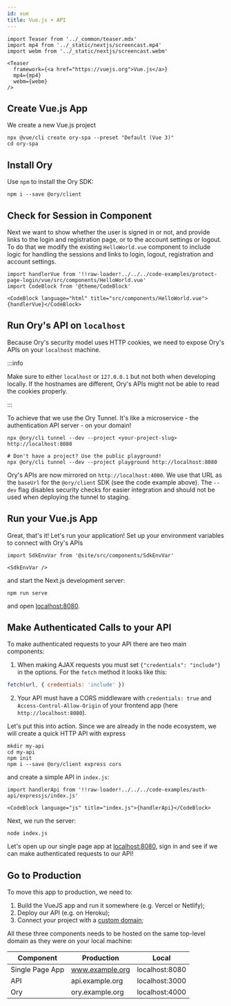 ```yaml
---
id: vue
title: Vue.js + API
---
```


```mdx-code-block
import Teaser from '../_common/teaser.mdx'
import mp4 from '../_static/nextjs/screencast.mp4'
import webm from '../_static/nextjs/screencast.webm'

<Teaser
  framework={<a href="https://vuejs.org">Vue.js</a>}
  mp4={mp4}
  webm={webm}
/>
```

## Create Vue.js App

We create a new Vue.js project

```shell-session
npx @vue/cli create ory-spa --preset "Default (Vue 3)"
cd ory-spa
```

## Install Ory

Use `npm` to install the Ory SDK:

```shell-session
npm i --save @ory/client
```

## Check for Session in Component

Next we want to show whether the user is signed in or not, and provide links to the login and registration page, or to the account
settings or logout. To do that we modify the existing `HelloWorld.vue` component to include logic for handling the sessions and
links to login, logout, registration and account settings.

```mdx-code-block
import handlerVue from '!!raw-loader!../../../code-examples/protect-page-login/vue/src/components/HelloWorld.vue'
import CodeBlock from '@theme/CodeBlock'

<CodeBlock language="html" title="src/components/HelloWorld.vue">{handlerVue}</CodeBlock>
```

## Run Ory's API on `localhost`

Because Ory's security model uses HTTP cookies, we need to expose Ory's APIs on your `localhost` machine.

:::info

Make sure to either `localhost` or `127.0.0.1` but not both when developing locally. If the hostnames are different, Ory's APIs
might not be able to read the cookies properly.

:::

To achieve that we use the Ory Tunnel. It's like a microservice - the authentication API server - on your domain!

```shell-session
npx @ory/cli tunnel --dev --project <your-project-slug> http://localhost:8080

# Don't have a project? Use the public playground!
npx @ory/cli tunnel --dev --project playground http://localhost:8080
```

Ory's APIs are now mirrored on `http://localhost:4000`. We use that URL as the `baseUrl` for the `@ory/client` SDK (see the code
example above). The `--dev` flag disables security checks for easier integration and should not be used when deploying the tunnel
to staging.

## Run your Vue.js App

Great, that's it! Let's run your application! Set up your environment variables to connect with Ory's APIs

```mdx-code-block
import SdkEnvVar from '@site/src/components/SdkEnvVar'

<SdkEnvVar />
```

and start the Next.js development server:

```shell-session
npm run serve
```

and open [localhost:8080](http://localhost:8080/).

## Make Authenticated Calls to your API

To make authenticated requests to your API there are two main components:

1. When making AJAX requests you must set `{"credentials": "include"}` in the options. For the `fetch` method it looks like this:

```js
fetch(url, { credentials: 'include' })
```

2. Your API must have a CORS middleware with `credentials: true` and `Access-Control-Allow-Origin` of your frontend app (here
   `http://localhost:8080`).

Let's put this into action. Since we are already in the node ecosystem, we will create a quick HTTP API with express

```shell-script
mkdir my-api
cd my-api
npm init
npm i --save @ory/client express cors
```

and create a simple API in `index.js`:

```mdx-code-block
import handlerApi from '!!raw-loader!../../../code-examples/auth-api/expressjs/index.js'

<CodeBlock language="js" title="index.js">{handlerApi}</CodeBlock>
```

Next, we run the server:

```shell-session
node index.js
```

Let's open up our single page app at [localhost:8080](http://localhost:8080/), sign in and see if we can make authenticated
requests to our API!

## Go to Production

To move this app to production, we need to:

1. Build the VueJS app and run it somewhere (e.g. Vercel or Netlify);
2. Deploy our API (e.g. on Heroku);
3. Connect your project with a [custom domain](../custom-domains.mdx);

All these three components needs to be hosted on the same top-level domain as they were on your local machine:

| Component       | Production      | Local          |
| --------------- | --------------- | -------------- |
| Single Page App | www.example.org | localhost:8080 |
| API             | api.example.org | localhost:3000 |
| Ory             | ory.example.org | localhost:4000 |
